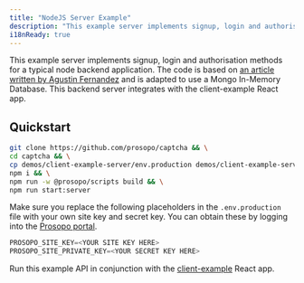 ```yaml
---
title: "NodeJS Server Example"
description: "This example server implements signup, login and authorisation methods for a typical node backend application."
i18nReady: true
---
```

This example server implements signup, login and authorisation methods for a typical node backend application. The code
is based
on [an article written by Agustin Fernandez](https://www.asapdevelopers.com/build-a-react-native-login-app-with-node-js-backend/)
and is adapted to use a Mongo In-Memory Database. This backend server integrates with the client-example React app.

## Quickstart

```bash
git clone https://github.com/prosopo/captcha && \
cd captcha && \
cp demos/client-example-server/env.production demos/client-example-server/.env.production && \
npm i && \
npm run -w @prosopo/scripts build && \
npm run start:server
```

Make sure you replace the following placeholders in the `.env.production` file with your own site key and secret key.
You can obtain these by logging into the [Prosopo portal](https://portal.prosopo.io).

```typescript
PROSOPO_SITE_KEY=<YOUR SITE KEY HERE>
PROSOPO_SITE_PRIVATE_KEY=<YOUR SECRET KEY HERE>
```

Run this example API in conjunction with
the [client-example](/en/demos/client-example/) React app.
